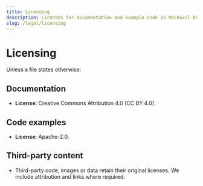```yaml
---
title: Licensing
description: Licenses for documentation and example code in Mechaxil Docs.
slug: /legal/licensing
---
```


# Licensing

Unless a file states otherwise:

## Documentation
- **License**: Creative Commons Attribution 4.0 (CC BY 4.0).  


## Code examples
- **License**: Apache-2.0.  

## Third-party content
- Third-party code, images or data retain their original licenses. We include attribution and links where required.
